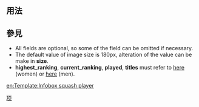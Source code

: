 <includeonly><!-- 在這裡加入模板的保護標識 --></includeonly><noinclude>{{template doc page viewed directly}}</noinclude>
<!-- 在本行下編輯模板說明 -->

== 用法 ==

== 參見 ==
*All fields are optional, so some of the field can be omitted if necessary.
*The default value of image size is 180px, alteration of the value can be make in '''size'''.
*'''highest_ranking''', '''current_ranking''', '''played''', '''titles''' must refer to [http://wispa.net/ here] (women) or [http://psa-squash.com here] (men).

<includeonly>
<!-- 本行下加入模板的分類 -->
[[Category:体育人物信息框模板|项]] 
<!-- 本行下加入模板的跨語言鏈接 -->
[[en:Template:Infobox squash player]]
</includeonly>